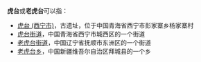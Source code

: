 '''虎台'''或'''老虎台'''可以指：

*[[虎台_(西宁市)|虎台 (西宁市)]]，古遗址，位于中国青海省西宁市彭家寨乡杨家寨村
*[[虎台街道|虎台街道]]，中国青海省西宁市城西区的一个街道
*[[老虎台街道|老虎台街道]]，中国辽宁省抚顺市东洲区的一个街道
*[[老虎台乡|老虎台乡]]，中国新疆维吾尔自治区拜城县的一个乡

{{Disambig|Cat=二字消歧义}}